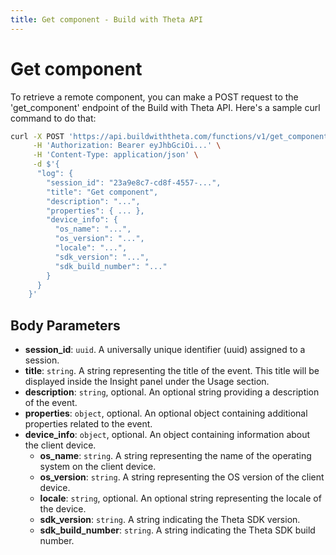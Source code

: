 ```yaml
---
title: Get component - Build with Theta API
---
```


# Get component

To retrieve a remote component, you can make a POST request to the 'get_component' endpoint of the Build with Theta API. Here's a sample curl command to do that:

```bash
curl -X POST 'https://api.buildwiththeta.com/functions/v1/get_component' \
     -H 'Authorization: Bearer eyJhbGciOi...' \
     -H 'Content-Type: application/json' \
     -d $'{
      "log": {
        "session_id": "23a9e8c7-cd8f-4557-...",
        "title": "Get component",
        "description": "...",
        "properties": { ... },
        "device_info": {
          "os_name": "...",
          "os_version": "...",
          "locale": "...",
          "sdk_version": "...",
          "sdk_build_number": "..."
        }
      }
    }'
```

## Body Parameters

- **session_id**: `uuid`. A universally unique identifier (uuid) assigned to a session.
- **title**: `string`. A string representing the title of the event. This title will be displayed inside the Insight panel under the Usage section.
- **description**: `string`, optional. An optional string providing a description of the event.
- **properties**: `object`, optional. An optional object containing additional properties related to the event.
- **device_info**: `object`, optional. An object containing information about the client device.
  - **os_name**: `string`. A string representing the name of the operating system on the client device.
  - **os_version**: `string`. A string representing the OS version of the client device.
  - **locale**: `string`, optional. An optional string representing the locale of the device.
  - **sdk_version**: `string`. A string indicating the Theta SDK version.
  - **sdk_build_number**: `string`. A string indicating the Theta SDK build number.
